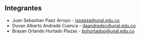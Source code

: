 ## Integrantes

- Juan Sebastian Paez Arroyo - jspaeza@unal.edu.co
- Duvan Alberto Andrade Cuenca - daandradec@unal.edu.co
- Brayan Orlando Hurtado Plazas - bohurtadop@unal.edu.co